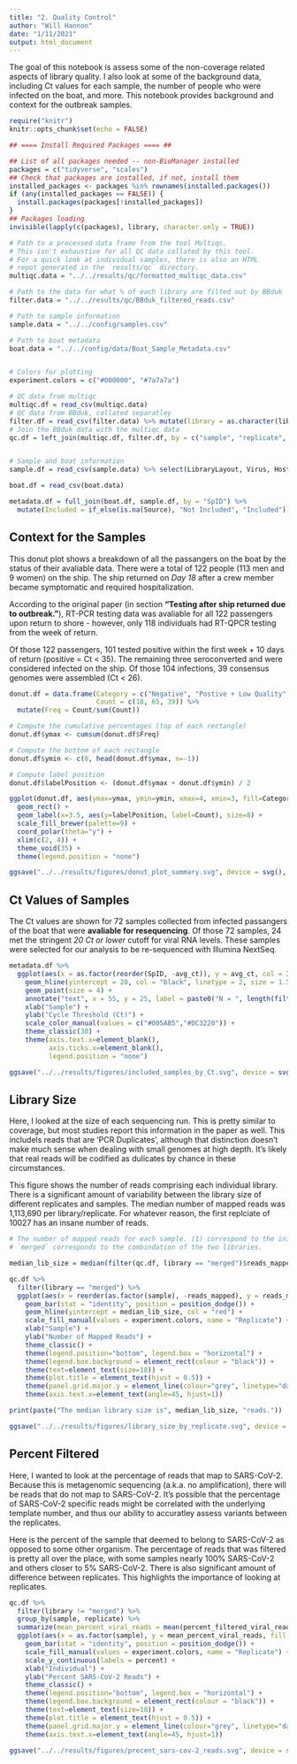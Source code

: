```yaml
---
title: "2. Quality Control"
author: "Will Hannon"
date: "1/11/2021"
output: html_document
---
```


The goal of this notebook is assess some of the non-coverage related aspects of library quality. I also look at some of the background data, including Ct values for each sample, the number of people who were infected on the boat, and more. This notebook provides background and context for the outbreak samples.

```r
require("knitr")
knitr::opts_chunk$set(echo = FALSE)
```

```r

## ==== Install Required Packages ==== ##

## List of all packages needed -- non-BioManager installed
packages = c("tidyverse", "scales")
## Check that packages are installed, if not, install them
installed_packages <- packages %in% rownames(installed.packages())
if (any(installed_packages == FALSE)) {
  install.packages(packages[!installed_packages])
}
## Packages loading
invisible(lapply(c(packages), library, character.only = TRUE))

```

```r

# Path to a processed data frame from the tool Multiqc.
# This isn't exhaustive for all QC data collated by this tool. 
# For a quick look at individual samples, there is also an HTML
# repot generated in the `results/qc` directory.
multiqc.data = "../../results/qc/formatted_multiqc_data.csv"

# Path to the data for what % of each library are filted out by BBduk
filter.data = "../../results/qc/BBduk_filtered_reads.csv"

# Path to sample information
sample.data = "../../config/samples.csv"

# Path to boat metadata
boat.data = "../../config/data/Boat_Sample_Metadata.csv"


# Colors for plotting
experiment.colors = c("#000000", "#7a7a7a")
```

```r

# QC data from multiqc
multiqc.df = read_csv(multiqc.data)
# QC data from BBduk, collated separatley
filter.df = read_csv(filter.data) %>% mutate(library = as.character(library))
# Join the BBduk data with the multiqc data
qc.df = left_join(multiqc.df, filter.df, by = c("sample", "replicate", "library"))


# Sample and boat information
sample.df = read_csv(sample.data) %>% select(LibraryLayout, Virus, Host, Source, SpID ="spID") %>% distinct()

boat.df = read_csv(boat.data) 

metadata.df = full_join(boat.df, sample.df, by = "SpID") %>% 
  mutate(Included = if_else(is.na(Source), "Not Included", "Included"))

```

## Context for the Samples

This donut plot shows a breakdown of all the passangers on the boat by the status of their avaliable data. There were a total of 122 people (113 men and 9 women) on the ship. The ship returned on *Day 18* after a crew member became symptomatic and required hospitalization. 

According to the original paper (in section **"Testing after ship returned due to outbreak."**), RT-PCR testing data was avaliable for all 122 passengers upon 
return to shore - however, only 118 individuals had RT-QPCR testing from the week of return. 

Of those 122 passengers, 101 tested positive within the first week + 10 days of return (positive = Ct < 35). The remaining three seroconverted and were considered infected on the ship. Of those 104 infections, 39 consensus genomes were assembled (Ct < 26). 

```r

donut.df = data.frame(Category = c("Negative", "Postive + Low Quality", "Positve + Deep-Sequenced"),
                      Count = c(18, 65, 39)) %>% 
  mutate(Freq = Count/sum(Count))

# Compute the cumulative percentages (top of each rectangle)
donut.df$ymax <- cumsum(donut.df$Freq)

# Compute the bottom of each rectangle
donut.df$ymin <- c(0, head(donut.df$ymax, n=-1))

# Compute label position
donut.df$labelPosition <- (donut.df$ymax + donut.df$ymin) / 2

ggplot(donut.df, aes(ymax=ymax, ymin=ymin, xmax=4, xmin=3, fill=Category)) +
  geom_rect() +
  geom_label(x=3.5, aes(y=labelPosition, label=Count), size=8) +
  scale_fill_brewer(palette=9) +
  coord_polar(theta="y") +
  xlim(c(2, 4)) +
  theme_void(35) +
  theme(legend.position = "none")

ggsave("../../results/figures/donut_plot_summary.svg", device = svg(), width = 5, height = 5)

```

## Ct Values of Samples

The Ct values are shown for 72 samples collected from infected passangers of the boat that were **avaliable for resequencing**. Of those 72 samples, 24 met the stringent *20 Ct or lower* cutoff for viral RNA levels. These samples were selected for our analysis to be re-sequenced with Illumina NextSeq.

```r

metadata.df %>% 
  ggplot(aes(x = as.factor(reorder(SpID, -avg_ct)), y = avg_ct, col = Included)) + 
    geom_hline(yintercept = 20, col = "black", linetype = 2, size = 1.5) + 
    geom_point(size = 4) +
    annotate("text", x = 55, y = 25, label = paste0("N = ", length(filter(metadata.df, avg_ct <= 20)$SpID)), size = 11) + 
    xlab("Sample") + 
    ylab("Cycle Threshold (Ct)") + 
    scale_color_manual(values = c("#005AB5","#DC3220")) + 
    theme_classic(30) +
    theme(axis.text.x=element_blank(), 
          axis.ticks.x=element_blank(),
          legend.position = "none") 

ggsave("../../results/figures/included_samples_by_Ct.svg", device = svg(), width = 11, height = 5)

```

## Library Size

Here, I looked at the size of each sequencing run. This is pretty similar to coverage, but most studies report this information in the paper as well. This includels reads that are 'PCR Duplicates', although that distinction doesn't make much sense when dealing with small genomes at high depth. It's likely that real reads will be codified as dulicates by chance in these circumstances. 

This figure shows the number of reads comprising each individual library. There is a significant amount of variability between the library size of different replicates and samples. The median number of mapped reads was 1,113,690 per library/replicate. For whatever reason, the first replciate of 10027 has an insane number of reads. 

```r

# The number of mapped reads for each sample. (1) correspond to the initial sequencing. (2) corresponds to the supplementary sequencing.
# `merged` corresponds to the combindation of the two libraries. 

median_lib_size = median(filter(qc.df, library == "merged")$reads_mapped)

qc.df %>% 
  filter(library == "merged") %>% 
  ggplot(aes(x = reorder(as.factor(sample), -reads_mapped), y = reads_mapped, fill = as.factor(replicate))) +
    geom_bar(stat = "identity", position = position_dodge()) + 
    geom_hline(yintercept = median_lib_size, col = "red") + 
    scale_fill_manual(values = experiment.colors, name = "Replicate") +
    xlab("Sample") +
    ylab("Number of Mapped Reads") +
    theme_classic() +
    theme(legend.position="bottom", legend.box = "horizontal") +
    theme(legend.box.background = element_rect(colour = "black")) +
    theme(text=element_text(size=18)) +
    theme(plot.title = element_text(hjust = 0.5)) +
    theme(panel.grid.major.y = element_line(colour="grey", linetype="dashed")) +
    theme(axis.text.x=element_text(angle=45, hjust=1))

print(paste("The median library size is", median_lib_size, "reads."))

ggsave("../../results/figures/library_size_by_replicate.svg", device = svg(), width = 11, height = 5)

```

## Percent Filtered

Here, I wanted to look at the percentage of reads that map to SARS-CoV-2. Because this is metagenomic sequencing (a.k.a. no amplification), there will be reads that do not map to SARS-CoV-2. It's possible that the percentage of SARS-CoV-2 specific reads might be correlated with the underlying template number, and thus our ability to accuratley assess variants between the replicates. 

Here is the percent of the sample that deemed to belong to SARS-CoV-2 as opposed to some other organism. The percentage of reads that was filtered is pretty all over the place, with some samples nearly 100% SARS-CoV-2 and others closer to 5% SARS-CoV-2. There is also significant amount of difference between replicates. This highlights the importance of looking at replicates. 

```r

qc.df %>%
  filter(library != "merged") %>% 
  group_by(sample, replicate) %>% 
  summarize(mean_percent_viral_reads = mean(percent_filtered_viral_reads)) %>% 
  ggplot(aes(x = as.factor(sample), y = mean_percent_viral_reads, fill = as.factor(replicate))) +
    geom_bar(stat = "identity", position = position_dodge()) + 
    scale_fill_manual(values = experiment.colors, name = "Replicate") +
    scale_y_continuous(labels = percent) + 
    xlab("Individual") +
    ylab("Percent SARS-CoV-2 Reads") +
    theme_classic() +
    theme(legend.position="bottom", legend.box = "horizontal") +
    theme(legend.box.background = element_rect(colour = "black")) +
    theme(text=element_text(size=18)) +
    theme(plot.title = element_text(hjust = 0.5)) +
    theme(panel.grid.major.y = element_line(colour="grey", linetype="dashed")) +
    theme(axis.text.x=element_text(angle=45, hjust=1))

ggsave("../../results/figures/precent_sars-cov-2_reads.svg", device = svg(), width = 11, height = 5)

```

